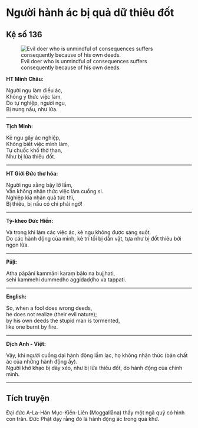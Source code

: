 # Người hành ác bị quả dữ thiêu đốt {- #nguoi-hanh-ac-bi-qua-du-thieu-dot}

## Kệ số 136 {- #ke-so-136}

![Evil doer who is unmindful of consequences suffers consequently because of his own deeds.](images/kinh-phap-cu-ke-so-136-dhammapada-verse-136.jpg){fig-align="center" .lightbox}

**HT Minh Châu:**

Người ngu làm điều ác,  
Không ý thức việc làm,  
Do tự nghiệp, người ngu,  
Bị nung nấu, như lửa.  

<hr class="divider">

**Tịch Minh:**

Kẻ ngu gây ác nghiệp,  
Không biết việc mình làm,  
Tự chuốc khổ thở than,  
Như bị lửa thiêu đốt.  

<hr class="divider">

**HT Giới Đức thơ hóa:**

Người ngu xằng bậy lỡ lầm,  
Vẫn không nhận thức việc làm cuồng si.  
Nghiệp kia nhân quả tức thì,  
Bị thiêu, bị nấu có chi phải ngờ!  

<hr class="divider">

**Tỳ-kheo Đức Hiền:**

Và trong khi làm các việc ác, kẻ ngu không được sáng suốt.  
Do các hành động của mình, kẻ trí tồi bị dằn vặt, tựa như bị đốt thiêu bởi ngọn lửa.  

<hr class="divider">

**Pāḷi:**

Atha pāpāni kammāni karaṃ bālo na bujjhati,  
sehi kammehi dummedho aggidaḍḍho va tappati.  

<hr class="divider">

**English:**

So, when a fool does wrong deeds,  
he does not realize (their evil nature);  
by his own deeds the stupid man is tormented,  
like one burnt by fire.  

<hr class="divider">

**Dịch Anh - Việt:**

Vậy, khi người cuồng dại hành động lầm lạc, họ không nhận thức (bản chất ác của những hành động ấy).  
Người khờ khạo bị dày xéo, như bị lửa thiêu đốt, do hành động của chính mình.  

<hr class="divider">

## Tích truyện {- #tich-truyen}

Ðại đức A-La-Hán Mục-Kiền-Liên (Moggallāna) thấy một ngã quỷ có hình con trăn. Ðức Phật dạy rằng đó là hành động ác trong quá khứ.